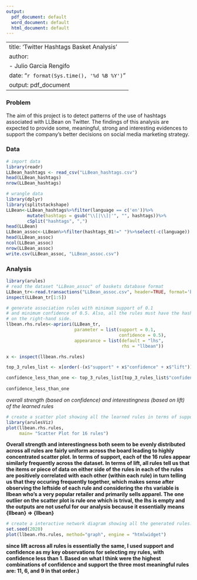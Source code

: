 ```yaml
---
output:
  pdf_document: default
  word_document: default
  html_document: default
---
```


---
title:  'Twitter Hashtags Basket Analysis'
author:
- Julio Garcia Rengifo
date: "`r format(Sys.time(), '%d %B %Y')`"
output: pdf_document
---

### Problem
The aim of this project is to detect patterns of the use of hashtags associated with LLBean on Twitter. The findings of this analysis are expected to provide some, meaningful, strong and interesting evidences to support the company's better decisions on social media marketing strategy. 

### Data
```r
# import data
library(readr)
LLBean_hashtags <- read_csv("LLBean_hashtags.csv")
head(LLBean_hashtags)
nrow(LLBean_hashtags)

# wrangle data
library(dplyr)
library(splitstackshape)
LLBean<-LLBean_hashtags%>%filter(language == c('en'))%>%
        mutate(hashtags = gsub("\\[|\\]|'", "", hashtags))%>% 
        cSplit("hashtags", ",")
head(LLBean)
LLBean_assoc<-LLBean%>%filter(hashtags_01!=" ")%>%select(-c(language))
head(LLBean_assoc)
ncol(LLBean_assoc)
nrow(LLBean_assoc)
write.csv(LLBean_assoc, "LLBean_assoc.csv")
```

### Analysis 
```r
library(arules)
# read the dataset "LLBean_assoc" of baskets database format 
LLBean_tr<-read.transactions("LLBean_assoc.csv", header=TRUE, format='basket', sep=',', rm.duplicates = TRUE)
inspect(LLBean_tr[1:5])
```

```r
# generate association rules with minimum support of 0.1
# and minimum confidence of 0.5. Also, all the rules must have the hashtag "llbean" appearing
# on the right-hand side.
llbean.rhs.rules<-apriori(LLBean_tr,
                          parameter = list(support = 0.1,
                                           confidence = 0.5),
                          appearance = list(default = "lhs",
                                            rhs = "llbean"))

x <- inspect(llbean.rhs.rules)

top_3_rules_list <- x[order(-(x$"support" + x$"confidence" + x$"lift")),]

confidence_less_than_one <- top_3_rules_list[top_3_rules_list$"confidence"!=1,]
  
confidence_less_than_one
```

*overall strength (based on confidence) and interestingness (based on lift) of the learned rules*
```r
# create a scatter plot showing all the learned rules in terms of support, confidence, and lift.
library(arulesViz)
plot(llbean.rhs.rules,
     main= "Scatter Plot for 16 rules")
```

**Overall strength and interestingness both seem to be evenly distributed across all rules are fairly uniform across the board leading to highly concentrated scatter plot. In terms of support, each of the 16 rules appear similarly frequently across the dataset. In terms of lift, all rules tell us that the items or piece of data on either side of the rules in each of the rules are positively correlated with each other (within each rule) in turn telling us that they occuring frequently together, which makes sense after observing the leftside of each rule and considering the rhs variable is llbean who's a very popular retailer and primarily sells apparel. The one outlier on the scatter plot is rule one which is trival, the lhs is empty and the outputs are not useful for our analysis because it essentially means {llbean} => {llbean}**

```r
# create a interactive network diagram showing all the generated rules.
set.seed(2020)
plot(llbean.rhs.rules, method="graph", engine = "htmlwidget")
```

**since lift across all rules is essentially the same, I used support and confidence as my key observations for selecting my rules, with confidence less than 1. Based on what I think were the highest combinations of confidence and support the three most meaningful rules are: 11, 6, and 9 in that order.)**
